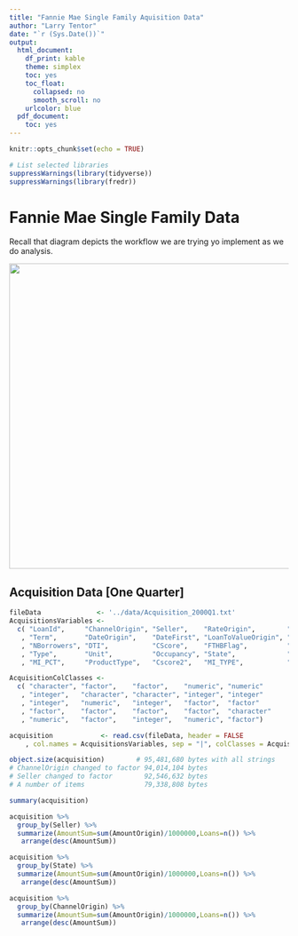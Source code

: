 ```yaml
---
title: "Fannie Mae Single Family Aquisition Data"
author: "Larry Tentor"
date: "`r (Sys.Date())`"
output:
  html_document:
    df_print: kable
    theme: simplex
    toc: yes
    toc_float:
      collapsed: no
      smooth_scroll: no
    urlcolor: blue
  pdf_document:
    toc: yes
---
```


```r
knitr::opts_chunk$set(echo = TRUE)
```

```r
# List selected libraries
suppressWarnings(library(tidyverse))
suppressWarnings(library(fredr))
```

# Fannie Mae Single Family Data

Recall that diagram depicts the workflow we are trying yo implement as we do analysis.

![](../image/data-science.png){width=550px}

## Acquisition Data [One Quarter]

```r

fileData              <- '../data/Acquisition_2000Q1.txt'
AcquisitionsVariables <- 
  c( "LoanId",     "ChannelOrigin", "Seller",    "RateOrigin",        "AmountOrigin"
   , "Term",       "DateOrigin",    "DateFirst", "LoanToValueOrigin", "LoanToValueCombinedOrigin"
   , "NBorrowers", "DTI",           "CScore",    "FTHBFlag",          "Purpose"
   , "Type",       "Unit",          "Occupancy", "State",             "Zip3"
   , "MI_PCT",     "ProductType",   "Cscore2",   "MI_TYPE",           "RelocationFlag")

AcquisitionColClasses <- 
  c( "character", "factor",    "factor",    "numeric", "numeric"
   , "integer",   "character", "character", "integer", "integer"
   , "integer",   "numeric",   "integer",   "factor",  "factor"
   , "factor",    "factor",    "factor",    "factor",  "character"
   , "numeric",   "factor",    "integer",   "numeric", "factor")

acquisition            <- read.csv(fileData, header = FALSE
    , col.names = AcquisitionsVariables, sep = "|", colClasses = AcquisitionColClasses)

object.size(acquisition)        # 95,481,680 bytes with all strings
# ChannelOrigin changed to factor 94,014,104 bytes
# Seller changed to factor        92,546,632 bytes
# A number of items               79,338,808 bytes

summary(acquisition)
```

```r
acquisition %>%
  group_by(Seller) %>%
  summarize(AmountSum=sum(AmountOrigin)/1000000,Loans=n()) %>%
   arrange(desc(AmountSum))
```

```r
acquisition %>%
  group_by(State) %>%
  summarize(AmountSum=sum(AmountOrigin)/1000000,Loans=n()) %>%
   arrange(desc(AmountSum))
```
```r
acquisition %>%
  group_by(ChannelOrigin) %>%
  summarize(AmountSum=sum(AmountOrigin)/1000000,Loans=n()) %>%
   arrange(desc(AmountSum))
```


